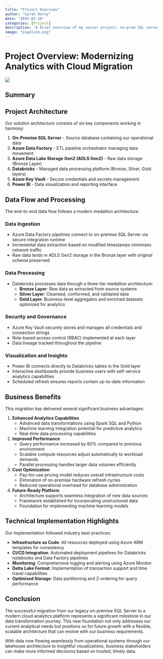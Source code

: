 ```yaml
---
title: "Project Overview"
author: "Sarah Dorny"
date: "2025-02-10"
categories: [Project]
description: 'A brief overview of my senior project: on-prem SQL server to the cloud.'
image: "pipeline.png"
---
```


# Project Overview: Modernizing Analytics with Cloud Migration
![](pipeline.png)  
   

## Summary


## Project Architecture

Our solution architecture consists of six key components working in harmony:

1. **On-Premise SQL Server** - Source database containing our operational data
2. **Azure Data Factory** - ETL pipeline orchestrator managing data movement
3. **Azure Data Lake Storage Gen2 (ADLS Gen2)** - Raw data storage (Bronze Layer)
4. **Databricks** - Managed data processing platform (Bronze, Silver, Gold layers)
5. **Azure Key Vault** - Secure credentials and secrets management
6. **Power BI** - Data visualization and reporting interface

## Data Flow and Processing

The end-to-end data flow follows a modern medallion architecture:

### Data Ingestion
- Azure Data Factory pipelines connect to on-premise SQL Server via secure integration runtime
- Incremental data extraction based on modified timestamps minimizes network traffic
- Raw data lands in ADLS Gen2 storage in the Bronze layer with original schema preserved

### Data Processing
- Databricks processes data through a three-tier medallion architecture:
  - **Bronze Layer**: Raw data as extracted from source systems
  - **Silver Layer**: Cleansed, conformed, and validated data
  - **Gold Layer**: Business-level aggregates and enriched datasets optimized for analytics

### Security and Governance
- Azure Key Vault securely stores and manages all credentials and connection strings
- Role-based access control (RBAC) implemented at each layer
- Data lineage tracked throughout the pipeline

### Visualization and Insights
- Power BI connects directly to Databricks tables in the Gold layer
- Interactive dashboards provide business users with self-service analytics capabilities
- Scheduled refresh ensures reports contain up-to-date information

## Business Benefits

This migration has delivered several significant business advantages:

1. **Enhanced Analytics Capabilities**
   - Advanced data transformations using Spark SQL and Python
   - Machine learning integration potential for predictive analytics
   - Real-time data processing capabilities

2. **Improved Performance**
   - Query performance increased by 60% compared to previous environment
   - Scalable compute resources adjust automatically to workload demands
   - Parallel processing handles larger data volumes efficiently

3. **Cost Optimization**
   - Pay-for-use pricing model reduces overall infrastructure costs
   - Elimination of on-premise hardware refresh cycles
   - Reduced operational overhead for database administration

4. **Future-Ready Platform**
   - Architecture supports seamless integration of new data sources
   - Framework established for incorporating unstructured data
   - Foundation for implementing machine learning models

## Technical Implementation Highlights

Our implementation followed industry best practices:

- **Infrastructure as Code**: All resources deployed using Azure ARM templates for consistency
- **CI/CD Integration**: Automated deployment pipelines for Databricks notebooks and Data Factory pipelines
- **Monitoring**: Comprehensive logging and alerting using Azure Monitor
- **Delta Lake Format**: Implementation of transaction support and time travel capabilities
- **Optimized Storage**: Data partitioning and Z-ordering for query performance

## Conclusion

The successful migration from our legacy on-premise SQL Server to a modern cloud analytics platform represents a significant milestone in our data transformation journey. This new foundation not only addresses our current analytical needs but positions us for future growth with a flexible, scalable architecture that can evolve with our business requirements.

With data now flowing seamlessly from operational systems through our lakehouse architecture to insightful visualizations, business stakeholders can make more informed decisions based on trusted, timely data.